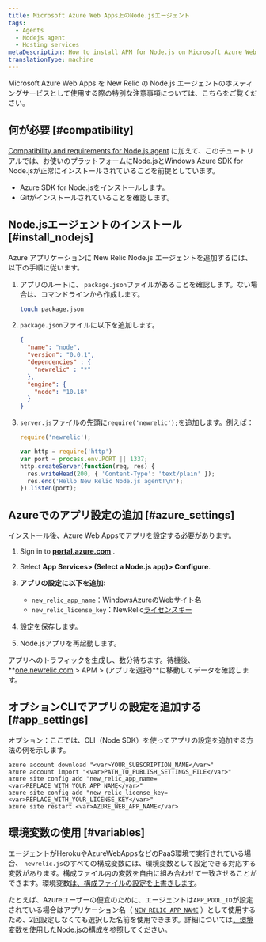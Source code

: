 ```yaml
---
title: Microsoft Azure Web Apps上のNode.jsエージェント
tags:
  - Agents
  - Nodejs agent
  - Hosting services
metaDescription: How to install APM for Node.js on Microsoft Azure Web Apps.
translationType: machine
---
```


Microsoft Azure Web Apps を New Relic の Node.js エージェントのホスティングサービスとして使用する際の特別な注意事項については、こちらをご覧ください。

## 何が必要 [#compatibility]

[Compatibility and requirements for Node.js agent](/docs/agents/nodejs-agent/getting-started/compatibility-requirements-nodejs-agent) に加えて、このチュートリアルでは、お使いのプラットフォームにNode.jsとWindows Azure SDK for Node.jsが正常にインストールされていることを前提としています。

* Azure SDK for Node.jsをインストールします。
* Gitがインストールされていることを確認します。

## Node.jsエージェントのインストール [#install_nodejs]

Azure アプリケーションに New Relic Node.js エージェントを追加するには、以下の手順に従います。

1. アプリのルートに、 `package.json`ファイルがあることを確認します。ない場合は、コマンドラインから作成します。

   ```bash
   touch package.json
   ```

2. `package.json`ファイルに以下を追加します。

   ```json
   {
     "name": "node",
     "version": "0.0.1",
     "dependencies" : {
       "newrelic" : "*"
     },
     "engine": {
       "node": "10.18"
     }
   }
   ```

3. `server.js`ファイルの先頭に`require('newrelic');`を追加します。例えば：

   ```js
   require('newrelic');

   var http = require('http')
   var port = process.env.PORT || 1337;
   http.createServer(function(req, res) {
     res.writeHead(200, { 'Content-Type': 'text/plain' });
     res.end('Hello New Relic Node.js agent!\n');
   }).listen(port);
   ```

## Azureでのアプリ設定の追加 [#azure_settings]

インストール後、Azure Web Appsでアプリを設定する必要があります。

1. Sign in to **[portal.azure.com](https://portal.azure.com)** .

2. Select **App Services> (Select a Node.js app)> Configure**.

3. **アプリの設定に以下を追加**:

   * `new_relic_app_name`：WindowsAzureのWebサイト名
   * `new_relic_license_key`：NewRelic[ライセンスキー](/docs/subscriptions/license-key)

4. 設定を保存します。

5. Node.jsアプリを再起動します。

アプリへのトラフィックを生成し、数分待ちます。待機後、 **[one.newrelic.com](https://one.newrelic.com) > APM > (アプリを選択)**に移動してデータを確認します。

## オプションCLIでアプリの設定を追加する [#app_settings]

オプション：ここでは、CLI（Node SDK）を使ってアプリの設定を追加する方法の例を示します。

```
azure account download "<var>YOUR_SUBSCRIPTION_NAME</var>"
azure account import "<var>PATH_TO_PUBLISH_SETTINGS_FILE</var>"
azure site config add "new_relic_app_name=<var>REPLACE_WITH_YOUR_APP_NAME</var>"
azure site config add "new_relic_license_key=<var>REPLACE_WITH_YOUR_LICENSE_KEY</var>"
azure site restart <var>AZURE_WEB_APP_NAME</var>
```

## 環境変数の使用 [#variables]

エージェントがHerokuやAzureWebAppsなどのPaaS環境で実行されている場合、 `newrelic.js`のすべての構成変数には、環境変数として設定できる対応する変数があります。構成ファイル内の変数を自由に組み合わせて一致させることができます。環境変数[は、構成ファイルの設定を上書きします](/docs/agents/nodejs-agent/installation-configuration/nodejs-agent-configuration#methods-and-precedence)。

たとえば、Azureユーザーの便宜のために、エージェントは`APP_POOL_ID`が設定されている場合はアプリケーション名（ [`NEW_RELIC_APP_NAME`](/docs/nodejs/configuring-nodejs-with-environment-variables#app_name) ）として使用するため、2回設定しなくても選択した名前を使用できます。詳細については[、環境変数を使用したNode.jsの構成](/docs/nodejs/configuring-nodejs-with-environment-variables)を参照してください。